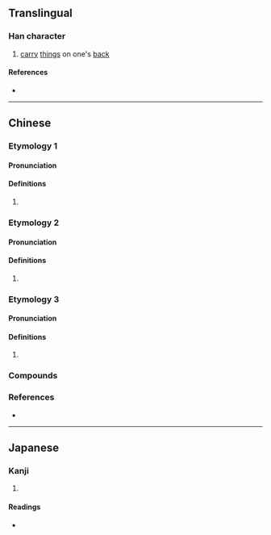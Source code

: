 {{character info/new}}
{{also|背}}
==Translingual==

===Han character===
{{Han char|rn=64|rad=手|as=09|sn=12|four=51027|canj=QLPB|ids=⿰扌背}}

# [[carry]] [[thing]]s on one's [[back]]

====References====
* {{Han ref|kx=0445.341|dkj=12444|hdz=31914.050|uh=63F9|ud=25593|bh=B4AE|bd=46254}}

----

==Chinese==
{{zh-forms|s=背|t2=背}}

===Etymology 1===

====Pronunciation====
{{zh-pron
|m=bēi
|c=bui3
|cat=v
}}

====Definitions====
{{zh-hanzi}}

# {{rfdef|zh}}

===Etymology 2===

====Pronunciation====
{{zh-pron
|h=pfs=pà
|cat=
}}

====Definitions====
{{zh-hanzi}}

# {{rfdef|zh}}

===Etymology 3===

====Pronunciation====
{{zh-pron
|mn=xm,zz,tw:phāiⁿ
|cat=v
}}

====Definitions====
{{zh-hanzi}}

# {{rfdef|zh}}

===Compounds===
{{zh-der|揹黑鍋|裱揹}}

===References===
* {{R:twedu|B01348}}

----

==Japanese==

===Kanji===
{{ja-kanji|grade=|rs=手09}}

# {{defn|lang=ja|sort=手09}}

====Readings====
* {{ja-readings|on=[[はい]] (hai)|kun=[[せおう]] (seou)}}
